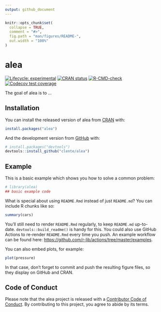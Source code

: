 ```yaml
---
output: github_document
---
```


<!-- README.md is generated from README.Rmd. Please edit that file -->

```r
knitr::opts_chunk$set(
  collapse = TRUE,
  comment = "#>",
  fig.path = "man/figures/README-",
  out.width = "100%"
)
```

# alea

<!-- badges: start -->
[![Lifecycle: experimental](https://img.shields.io/badge/lifecycle-experimental-orange.svg)](https://lifecycle.r-lib.org/articles/stages.html#experimental)
[![CRAN status](https://www.r-pkg.org/badges/version/alea)](https://CRAN.R-project.org/package=alea)
[![R-CMD-check](https://github.com/clente/alea/workflows/R-CMD-check/badge.svg)](https://github.com/clente/alea/actions)
[![Codecov test
coverage](https://codecov.io/gh/clente/alea/branch/main/graph/badge.svg?token=ER3TMR0V9F)](https://codecov.io/gh/clente/alea?branch=master)
<!-- badges: end -->

The goal of alea is to ...

## Installation

You can install the released version of alea from [CRAN](https://CRAN.R-project.org) with:

``` r
install.packages("alea")
```

And the development version from [GitHub](https://github.com/) with:

``` r
# install.packages("devtools")
devtools::install_github("clente/alea")
```
## Example

This is a basic example which shows you how to solve a common problem:

```r
# library(alea)
## basic example code
```

What is special about using `README.Rmd` instead of just `README.md`? You can include R chunks like so:

```r
summary(cars)
```

You'll still need to render `README.Rmd` regularly, to keep `README.md` up-to-date. `devtools::build_readme()` is handy for this. You could also use GitHub Actions to re-render `README.Rmd` every time you push. An example workflow can be found here: <https://github.com/r-lib/actions/tree/master/examples>.

You can also embed plots, for example:

```r
plot(pressure)
```

In that case, don't forget to commit and push the resulting figure files, so they display on GitHub and CRAN.

## Code of Conduct

Please note that the alea project is released with a [Contributor Code of Conduct](https://contributor-covenant.org/version/2/0/CODE_OF_CONDUCT.html). By contributing to this project, you agree to abide by its terms.
